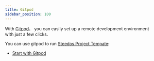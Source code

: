 ```yaml
---
title: Gitpod
sidebar_position: 100
---
```


With [Gitpod](https://gitpod.io/)， you can easily set up a remote development environment with just a few clicks.

You can use gitpod to run [Steedos Project Tempate](https://gitpod.io/#https://github.com/steedos/steedos-project-template/): 

- [Start with Gitpod](https://gitpod.io/#https://github.com/steedos/steedos-project-template/)